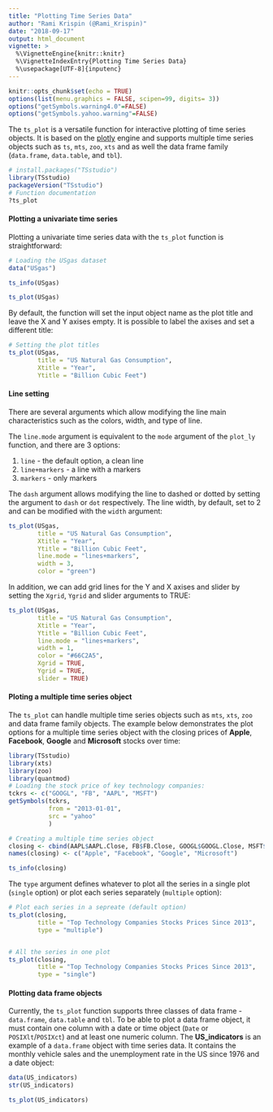 ```yaml
---
title: "Plotting Time Series Data"
author: "Rami Krispin (@Rami_Krispin)"
date: "2018-09-17"
output: html_document
vignette: >
  %\VignetteEngine{knitr::knitr}
  %\VignetteIndexEntry{Plotting Time Series Data}
  %\usepackage[UTF-8]{inputenc}
---
```


```r
knitr::opts_chunk$set(echo = TRUE)
options(list(menu.graphics = FALSE, scipen=99, digits= 3))
options("getSymbols.warning4.0"=FALSE)
options("getSymbols.yahoo.warning"=FALSE)
```

The `ts_plot` is a versatile function for interactive plotting of time series objects. It is based on the [plotly](https://plot.ly/r/) engine and supports multiple time series objects such as `ts`, `mts`, `zoo`, `xts` and as well the data frame family (`data.frame`, `data.table`, and `tbl`).

```r
# install.packages("TSstudio")
library(TSstudio)
packageVersion("TSstudio")
# Function documentation
?ts_plot
```


#### Plotting a univariate time series

Plotting a univariate time series data with the `ts_plot` function is straightforward: 

```r
# Loading the USgas dataset
data("USgas")

ts_info(USgas)

```

```r
ts_plot(USgas)
```



By default, the function will set the input object name as the plot title and leave the X and Y axises empty. It is possible to label the axises and set a different title:

```r
# Setting the plot titles
ts_plot(USgas,
        title = "US Natural Gas Consumption",
        Xtitle = "Year",
        Ytitle = "Billion Cubic Feet")
```

#### Line setting

There are several arguments which allow modifying the line main characteristics such as the colors, width, and type of line. 

The `line.mode` argument is equivalent to the `mode` argument of the `plot_ly` function, and there are 3 options:

1. `line` - the default option, a clean line
2. `line+markers` - a line with a markers
3. `markers` - only markers

The `dash` argument allows modifying the line to dashed or dotted by setting the argument to `dash` or `dot` respectively.  The line width, by default, set to 2 and can be modified with the `width` argument:

```r
ts_plot(USgas,
        title = "US Natural Gas Consumption",
        Xtitle = "Year",
        Ytitle = "Billion Cubic Feet",
        line.mode = "lines+markers",
        width = 3,
        color = "green")
```

In addition, we can add grid lines for the Y and X axises and slider by setting the `Xgrid`, `Ygrid` and slider arguments to TRUE:

```r
ts_plot(USgas,
        title = "US Natural Gas Consumption",
        Xtitle = "Year",
        Ytitle = "Billion Cubic Feet",
        line.mode = "lines+markers",
        width = 1,
        color = "#66C2A5",
        Xgrid = TRUE,
        Ygrid = TRUE,
        slider = TRUE)
```

#### Ploting a multiple time series object

The `ts_plot` can handle multiple time series objects such as `mts`, `xts`, `zoo` and data frame family objects. The example below demonstrates the plot options for a multiple time series object with the closing prices of **Apple**, **Facebook**, **Google** and **Microsoft** stocks over time:
```r
library(TSstudio)
library(xts)
library(zoo)
library(quantmod)
# Loading the stock price of key technology companies:
tckrs <- c("GOOGL", "FB", "AAPL", "MSFT")
getSymbols(tckrs, 
           from = "2013-01-01",
           src = "yahoo"
           )

# Creating a multiple time series object
closing <- cbind(AAPL$AAPL.Close, FB$FB.Close, GOOGL$GOOGL.Close, MSFT$MSFT.Close)
names(closing) <- c("Apple", "Facebook", "Google", "Microsoft")

ts_info(closing)
```

The `type` argument defines whatever to plot all the series in a single plot (`single` option) or plot each series separately (`multiple` option):

```r
# Plot each series in a sepreate (default option)
ts_plot(closing,
        title = "Top Technology Companies Stocks Prices Since 2013", 
        type = "multiple")


# All the series in one plot
ts_plot(closing, 
        title = "Top Technology Companies Stocks Prices Since 2013",
        type = "single")


```

#### Plotting data frame objects

Currently, the `ts_plot` function supports three classes of data frame - `data.frame`, `data.table` and `tbl`. To be able to plot a data frame object, it must contain one column with a date or time object (`Date` or `POSIXlt`/`POSIXct`) and at least one numeric column. The **US_indicators** is an example of a `data.frame` object with time series data. It contains the monthly vehicle sales and the unemployment rate in the US since 1976 and a date object:

```r
data(US_indicators)
str(US_indicators)
```

```r
ts_plot(US_indicators)
```

